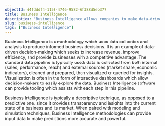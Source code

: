 ```yaml
---
objectId: d4fdddf4-1158-4746-9582-6f388d5eb377
title: Business Intelligence
description: "Business Intelligence allows companies to make data-driven decisions."
slug: business-intelligence
tags: ["Business Intelligence"]
---
```


Business Intelligence is a methodology which uses data collection and analysis to produce informed business decisions. It is an example of data-driven decision-making which seeks to increase revenue, improve efficiency, and provide businesses with a competitive advantage. The standard data pipeline is typically used: data is collected from both internal (sales, performance, reach) and external sources (market share, economic indicators), cleaned and prepared, then visualized or queried for insights. Visualization is often in the form of interactive dashboards which allow decision-makers to easily explore the data. Business Intelligence software can provide tooling which assists with each step in this pipeline.

Business Intelligence is typically a descriptive technique, as opposed to a predictive one, since it provides transparency and insights into the current state of a business and its market. When paired with modeling and simulation techniques, Business Intelligence methodologies can provide input data to make predictions more accurate and powerful.
